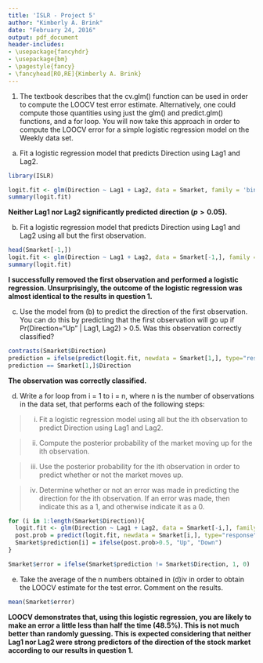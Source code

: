 ```yaml
---
title: 'ISLR - Project 5'
author: "Kimberly A. Brink"
date: "February 24, 2016"
output: pdf_document
header-includes:
- \usepackage{fancyhdr}
- \usepackage{bm}
- \pagestyle{fancy}
- \fancyhead[RO,RE]{Kimberly A. Brink}
---
```


1. The textbook describes that the cv.glm() function can be used in order to compute the LOOCV test error estimate. Alternatively, one could compute those quantities using just the glm() and predict.glm() functions, and a for loop. You will now take this approach in order to compute the LOOCV error for a simple logistic regression model on the Weekly data set.

(a) Fit a logistic regression model that predicts Direction using
Lag1 and Lag2.

```r
library(ISLR)
```

```r
logit.fit <- glm(Direction ~ Lag1 + Lag2, data = Smarket, family = 'binomial')
summary(logit.fit)
```

**Neither Lag1 nor Lag2 significantly predicted direction ($p > 0.05$).**

(b) Fit a logistic regression model that predicts Direction using
Lag1 and Lag2 using all but the first observation.

```r
head(Smarket[-1,])
logit.fit <- glm(Direction ~ Lag1 + Lag2, data = Smarket[-1,], family = 'binomial')
summary(logit.fit)
```

**I successfully removed the first observation and performed a logistic regression. Unsurprisingly, the outcome of the logistic regression was almost identical to the results in question 1.**

(c) Use the model from (b) to predict the direction of the first observation. You can do this by predicting that the first observation will go up if Pr(Direction=“Up” | Lag1, Lag2) > 0.5. Was this observation correctly classified?

```r
contrasts(Smarket$Direction)
prediction = ifelse(predict(logit.fit, newdata = Smarket[1,], type="response")>0.5, "Up", "Down")
prediction == Smarket[1,]$Direction
```

**The observation was correctly classified.**

(d) Write a for loop from i = 1 to i = n, where n is the number of
observations in the data set, that performs each of the following
steps:

> i. Fit a logistic regression model using all but the ith observation to predict Direction using Lag1 and Lag2.

> ii. Compute the posterior probability of the market moving up
for the ith observation.

> iii. Use the posterior probability for the ith observation in order
to predict whether or not the market moves up.

> iv. Determine whether or not an error was made in predicting
the direction for the ith observation. If an error was made,
then indicate this as a 1, and otherwise indicate it as a 0.

```r
for (i in 1:length(Smarket$Direction)){
  logit.fit <- glm(Direction ~ Lag1 + Lag2, data = Smarket[-i,], family = 'binomial')
  post.prob = predict(logit.fit, newdata = Smarket[i,], type="response")
  Smarket$prediction[i] = ifelse(post.prob>0.5, "Up", "Down")
}

Smarket$error = ifelse(Smarket$prediction != Smarket$Direction, 1, 0)
```

(e) Take the average of the n numbers obtained in (d)iv in order to
obtain the LOOCV estimate for the test error. Comment on the
results.

```r
mean(Smarket$error)
```

**LOOCV demonstrates that, using this logistic regression, you are likely to make an error a little less than half the time (48.5%). This is not much better than randomly guessing. This is expected considering that neither Lag1 nor Lag2 were strong predictors of the direction of the stock market according to our results in question 1.**


